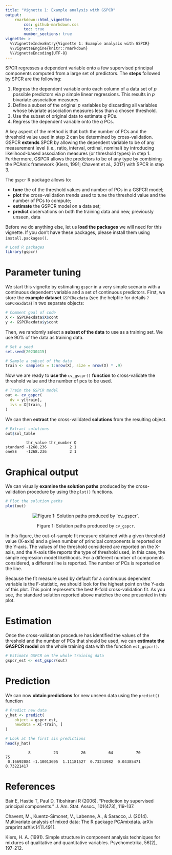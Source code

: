 ```yaml
---
title: "Vignette 1: Example analysis with GSPCR"
output: 
    rmarkdown::html_vignette:
        css: github-markdown.css
        toc: true
        number_sections: true
vignette: >
  %\VignetteIndexEntry{Vignette 1: Example analysis with GSPCR}
  %\VignetteEngine{knitr::rmarkdown}
  %\VignetteEncoding{UTF-8}
---
```




SPCR regresses a dependent variable onto a few supervised principal components computed from a large set of predictors.
The **steps** followed by SPCR are the following:

1. Regress the dependent variable onto each column of a data set of *p* possible predictors via *p* simple linear regressions. This results in *p* bivariate association measures.
2. Define a subset of the original *p* variables by discarding all variables whose bivariate association measures less than a chosen threshold.
3. Use the subset of original data to estimate *q* PCs.
4. Regress the dependent variable onto the *q* PCs.

A key aspect of the method is that both the number of PCs and the threshold value used in step 2 can be determined by cross-validation.
GSPCR **extends** SPCR by allowing the dependent variable to be of any measurement level (i.e., ratio, interval, ordinal, nominal) by introducing likelihood-based association measures (or threshold types) in step 1.
Furthermore, GSPCR allows the predictors to be of any type by combining the PCAmix framework (Kiers, 1991; Chavent et al., 2017) with SPCR in step 3.

The `gspcr` R package allows to:

- **tune** the of the threshold values and number of PCs in a GSPCR model;
- **plot** the cross-validation trends used to tune the threshold value and the number of PCs to compute;
- **estimate** the GSPCR model on a data set;
- **predict** observations on both the training data and new, previously unseen, data

Before we do anything else, let us **load the packages** we will need for this vignette.
If you don't have these packages, please install them using `install.packages()`.


```r
# Load R packages
library(gspcr)
```

# Parameter tuning

We start this vignette by estimating `gspcr` in a very simple scenario with a continuous dependent variable and a set of continuous predictors. First, we store the **example dataset** `GSPCRexdata` (see the helpfile for details `?GSPCRexdata`) in two separate objects:


```r
# Comment goal of code
X <- GSPCRexdata$X$cont
y <- GSPCRexdata$y$cont
```

Then, we randomly select a **subset of the data** to use as a training set. We use 90\% of the data as training data.


```r
# Set a seed
set.seed(20230415)

# Sample a subset of the data
train <- sample(x = 1:nrow(X), size = nrow(X) * .9)
```

Now we are ready to **use the** `cv_gscpr()` **function** to cross-validate the threshold value and the number of pcs to be used.


```r
# Train the GSPCR model
out <- cv_gspcr(
  dv = y[train],
  ivs = X[train, ]
)
```

We can then **extract** the cross-validated **solutions** from the resulting object.


```r
# Extract solutions
out$sol_table
```

```
         thr_value thr_number Q
standard -1268.236          2 1
oneSE    -1268.236          2 1
```

# Graphical output

We can visually **examine the solution paths** produced by the cross-validation procedure by using the `plot()` functions.


```r
# Plot the solution paths
plot(out)
```

<div class="figure" style="text-align: center">
<img src="fig-solution-paths-1.png" alt="Figure 1: Solution paths produced by `cv_gspcr`."  />
<p class="caption">Figure 1: Solution paths produced by `cv_gspcr`.</p>
</div>

In this figure, the out-of-sample fit measure obtained with a given threshold value (X-axis) and a given number of principal components is reported on the Y-axis.
The values of the threshold considered are reported on the X-axis, and the X-axis title reports the type of threshold used, in this case, the simple regression model likelihoods.
For a different number of components considered, a different line is reported. The number of PCs is reported on the line.

Because the fit measure used by default for a continuous dependent variable is the F-statistic, we should look for the highest point on the Y-axis of this plot.
This point represents the best K-fold cross-validation fit.
As you see, the standard solution reported above matches the one presented in this plot.

# Estimation

Once the cross-validation procedure has identified the values of the threshold and the number of PCs that should be used, we can **estimate the GASPCR model** on the whole training data with the function `est_gspcr()`.


```r
# Estimate GSPCR on the whole training data
gspcr_est <- est_gspcr(out)
```

# Prediction

We can now **obtain predictions** for new unseen data using the `predict()` function


```r
# Predict new data
y_hat <- predict(
    object = gspcr_est,
    newdata = X[-train, ]
)

# Look at the first six predictions
head(y_hat)
```

```
          8          23          26          64          70          75 
 0.16692084 -1.10013695  1.11181527  0.73243982  0.04385471  0.73221417 
```

# References

Bair E, Hastie T, Paul D, Tibshirani R (2006). “Prediction by supervised principal components.” J. Am. Stat. Assoc., 101(473), 119-137.

Chavent, M., Kuentz-Simonet, V., Labenne, A., & Saracco, J. (2014). Multivariate analysis of mixed data: The R package PCAmixdata. arXiv preprint arXiv:1411.4911.

Kiers, H. A. (1991). Simple structure in component analysis techniques for mixtures of qualitative and quantitative variables. Psychometrika, 56(2), 197-212.
